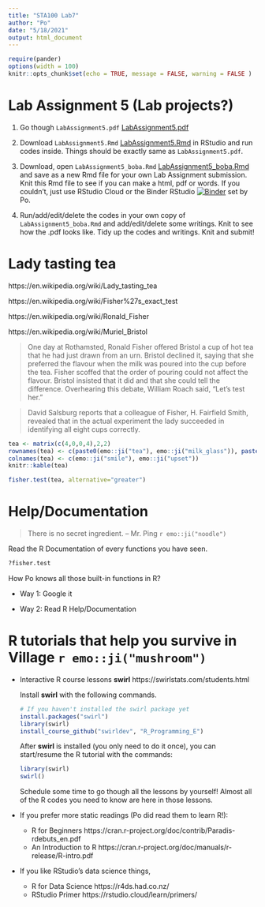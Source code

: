 ```yaml
---
title: "STA100 Lab7"
author: "Po"
date: "5/18/2021"
output: html_document
---
```


```r
require(pander)
options(width = 100)
knitr::opts_chunk$set(echo = TRUE, message = FALSE, warning = FALSE )
```

# Lab Assignment 5 (Lab projects?)

1. Go though `LabAssignment5.pdf` [LabAssignment5.pdf](LabAssignment5.pdf)

2. Download `LabAssignment5.Rmd` [LabAssignment5.Rmd](LabAssignment5.Rmd) in RStudio and run codes inside. Things should be exactly same as `LabAssignment5.pdf`.

3. Download, open `LabAssignment5_boba.Rmd` [LabAssignment5_boba.Rmd](LabAssignment5_boba.Rmd) and save as a new Rmd file for your own Lab Assignment submission. Knit this Rmd file to see if you can make a html, pdf or words. If you couldn't, just use RStudio Cloud or the Binder RStudio [![Binder](http://mybinder.org/badge_logo.svg)](http://mybinder.org/v2/gh/ucdavis-sta-100-spring-2021/polabs/main?urlpath=rstudio) set by Po.

4. Run/add/edit/delete the codes in your own copy of `LabAssignment5_boba.Rmd` and add/edit/delete some writings. Knit to see how the .pdf looks like. Tidy up the codes and writings. Knit and submit!

# Lady tasting tea

https://en.wikipedia.org/wiki/Lady_tasting_tea

https://en.wikipedia.org/wiki/Fisher%27s_exact_test

https://en.wikipedia.org/wiki/Ronald_Fisher

https://en.wikipedia.org/wiki/Muriel_Bristol

> One day at Rothamsted, Ronald Fisher offered Bristol a cup of hot tea that he had just drawn from an urn. Bristol declined it, saying that she preferred the flavour when the milk was poured into the cup before the tea. Fisher scoffed that the order of pouring could not affect the flavour. Bristol insisted that it did and that she could tell the difference. Overhearing this debate, William Roach said, "Let's test her."

> David Salsburg reports that a colleague of Fisher, H. Fairfield Smith, revealed that in the actual experiment the lady succeeded in identifying all eight cups correctly.


```r
tea <- matrix(c(4,0,0,4),2,2)
rownames(tea) <- c(paste0(emo::ji("tea"), emo::ji("milk_glass")), paste0(emo::ji("milk_glass"), emo::ji("tea")))
colnames(tea) <- c(emo::ji("smile"), emo::ji("upset"))
knitr::kable(tea)
```

```r
fisher.test(tea, alternative="greater")
```

# Help/Documentation

> There is no secret ingredient. 
> -- Mr. Ping `r emo::ji("noodle")`

Read the R Documentation of every functions you have seen.
```r
?fisher.test
```

How Po knows all those built-in functions in R?

- Way 1: Google it

- Way 2: Read R Help/Documentation

# R tutorials that help you survive in Village `r emo::ji("mushroom")`

- Interactive R course lessons **swirl** https://swirlstats.com/students.html

  Install **swirl** with the following commands.
  ```r
  # If you haven't installed the swirl package yet
  install.packages("swirl")
  library(swirl)
  install_course_github("swirldev", "R_Programming_E")
  ```

  After **swirl** is installed (you only need to do it once), you can start/resume the R tutorial with the commands:
  ```r
  library(swirl)
  swirl()
  ```
  Schedule some time to go though all the lessons by yourself! Almost all of the R codes you need to know are here in those lessons.

- If you prefer more static readings (Po did read them to learn R!):
  - R for Beginners https://cran.r-project.org/doc/contrib/Paradis-rdebuts_en.pdf
  - An Introduction to R https://cran.r-project.org/doc/manuals/r-release/R-intro.pdf

- If you like RStudio's data science things,
  - R for Data Science https://r4ds.had.co.nz/
  - RStudio Primer https://rstudio.cloud/learn/primers/

